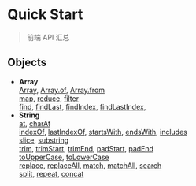 # Quick Start
> 前端 API 汇总
## Objects
- **Array**\
[Array](/objects/array#array),
[Array.of](/objects/array#of),
[Array.from](/objects/array#from)\
[map](/objects/array#map),
[reduce](/objects/array#reduce),
[filter](/objects/array#filter)\
[find](/objects/array#find),
[findLast](/objects/array#findlast),
[findIndex](/objects/array#findindex),
[findLastIndex](/objects/array#findlastindex),
- **String**\
[at](/objects/string#at),
[charAt](/objects/string#charat)\
[indexOf](/objects/string#indexof),
[lastIndexOf](/objects/string#lastindexof),
[startsWith](/objects/string#startswith),
[endsWith](/objects/string#endswith),
[includes](/objects/string#includes)\
[slice](/objects/string#slice),
[substring](/objects/string#substring)\
[trim](/objects/string#trim),
[trimStart](/objects/string#trimstart),
[trimEnd](/objects/string#trimend),
[padStart](/objects/string#padstart),
[padEnd](/objects/string#padend)\
[toUpperCase](/objects/string#touppercase),
[toLowerCase](/objects/string#tolowercase)\
[replace](/objects/string#replace),
[replaceAll](/objects/string#replaceall),
[match](/objects/string#match),
[matchAll](/objects/string#matchall),
[search](/objects/string#search)\
[split](/objects/string#split),
[repeat](/objects/string#repeat),
[concat](/objects/string#concat)
